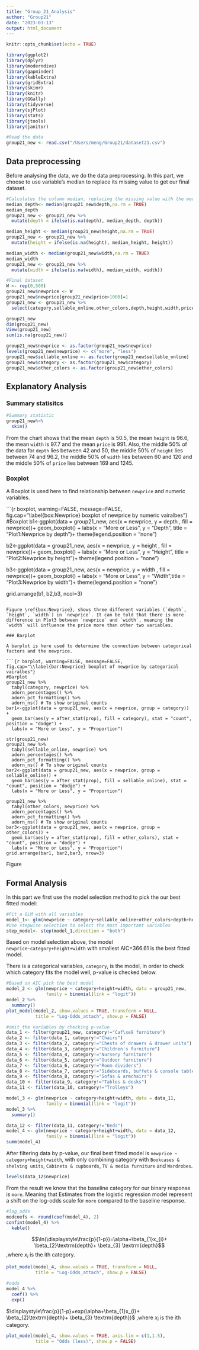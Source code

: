 ```yaml
---
title: "Group_21_Analysis"
author: "Group21"
date: "2023-03-13"
output: html_document
---
```


```r
knitr::opts_chunk$set(echo = TRUE)
```

```r
library(ggplot2)
library(dplyr)
library(moderndive)
library(gapminder)
library(kableExtra)
library(gridExtra)
library(skimr)
library(knitr)
library(GGally)
library(tidyverse)
library(sjPlot)
library(stats)
library(jtools)
library(janitor)

#Read the data
group21_new <- read.csv("/Users/meng/Group21/dataset21.csv")
```

## Data preprocessing

Before analysing the data, we do the data preprocessing. In this part, we choose to use variable's median to replace its missing value to get our final dataset.

```r
#Calculates the column median, replacing the missing value with the median
median_depth<- median(group21_new$depth,na.rm = TRUE)
median_depth
group21_new <- group21_new %>%
  mutate(depth = ifelse(is.na(depth), median_depth, depth))

median_height <- median(group21_new$height,na.rm = TRUE)
group21_new <- group21_new %>%
  mutate(height = ifelse(is.na(height), median_height, height))

median_width <- median(group21_new$width,na.rm = TRUE)
median_width
group21_new <- group21_new %>%
  mutate(width = ifelse(is.na(width), median_width, width))

#Final dataset
W <- rep(0,500)
group21_new$newprice <- W
group21_new$newprice[group21_new$price>1000]=1
group21_new <- group21_new %>%
  select(category,sellable_online,other_colors,depth,height,width,price,newprice)

group21_new
dim(group21_new)
View(group21_new)
sum(is.na(group21_new))

group21_new$newprice <- as.factor(group21_new$newprice)
levels(group21_new$newprice) <- c("more", "less")
group21_new$sellable_online <- as.factor(group21_new$sellable_online)
group21_new$category <- as.factor(group21_new$category)
group21_new$other_colors <- as.factor(group21_new$other_colors)
```

## Explanatory Analysis

### Summary statisitcs

```r
#Summary statistic
group21_new%>%
  skim()
```

From the chart shows that the mean `depth` is 50.5, the mean `height` is 96.6, the mean `width` is 97.7 and the mean `price` is 991. Also, the middle 50% of the data for `depth` lies between 42 and 50, the middle 50% of `height` lies between 74 and 96.2, the middle 50% of `width` lies between 60 and 120 and the middle 50% of `price` lies between 169 and 1245.

### Boxplot

A Boxplot is used here to find relationship between `newprice` and numeric variables.

```{r boxplot, warning=FALSE, message=FALSE, fig.cap="\\label{box:Newprice} boxplot of newprice by numeric vairalbes"}
#Boxplot
b1<-ggplot(data = group21_new, aes(x = newprice, y = depth , fill = newprice))+
  geom_boxplot() +
  labs(x = "More or Less", y = "Depth", title = "Plot1:Newprice by depth")+ 
  theme(legend.position = "none")

b2<-ggplot(data = group21_new, aes(x = newprice, y = height , fill = newprice))+
  geom_boxplot() +
  labs(x = "More or Less", y = "Height", title = "Plot2:Newprice by height")+ 
  theme(legend.position = "none")

b3<-ggplot(data = group21_new, aes(x = newprice, y = width , fill = newprice))+
  geom_boxplot() +
  labs(x = "More or Less", y = "Width",title = "Plot3:Newprice by width")+ 
  theme(legend.position = "none")

grid.arrange(b1, b2,b3, ncol=3)
```

Figure \ref{box:Newprice}, shows three different variables (`depth`, `height`, `width`) in `newprice`. It can be told that there is more difference in Plot3 between `newprice` and `width`, meaning the `width` will influence the price more than other two variables.

### Barplot

A barplot is here used to determine the connection between categorical factors and the newprice.

```{r barplot, warning=FALSE, message=FALSE, fig.cap="\\label{bar:Newprice} boxplot of newprice by categorical vairalbes"}
#Barplot
group21_new %>%
  tabyl(category, newprice) %>%
  adorn_percentages() %>%
  adorn_pct_formatting() %>%
  adorn_ns() # To show original counts
bar1<-ggplot(data = group21_new, aes(x = newprice, group = category)) +
  geom_bar(aes(y = after_stat(prop), fill = category), stat = "count", position = "dodge") +
  labs(x = "More or Less", y = "Proportion")

str(group21_new)
group21_new %>%
  tabyl(sellable_online, newprice) %>%
  adorn_percentages() %>%
  adorn_pct_formatting() %>%
  adorn_ns() # To show original counts
bar2<-ggplot(data = group21_new, aes(x = newprice, group = sellable_online)) +
  geom_bar(aes(y = after_stat(prop), fill = sellable_online), stat = "count", position = "dodge") +
  labs(x = "More or Less", y = "Proportion")

group21_new %>%
  tabyl(other_colors, newprice) %>%
  adorn_percentages() %>%
  adorn_pct_formatting() %>%
  adorn_ns() # To show original counts
bar3<-ggplot(data = group21_new, aes(x = newprice, group = other_colors)) +
  geom_bar(aes(y = after_stat(prop), fill = other_colors), stat = "count", position = "dodge") +
  labs(x = "More or Less", y = "Proportion")
grid.arrange(bar1, bar2,bar3, nrow=3)
```

Figure \ref{bar:Newprice}

## Formal Analysis

In this part we first use the model selection method to pick the our best fitted model:

```r
#Fit a GLM with all variables
model_1<- glm(newprice ~ category+sellable_online+other_colors+depth+height+width, data = group21_new, family = binomial(link = "logit"))
#Use stepwise selection to select the most important variables
step_model<- step(model_1,direction = "both")
```

Based on model selection above, the model `newprice~category+height+width` with smallest AIC=366.61 is the best fitted model.

There is a categorical variables, `category`, is the model, in order to check which category fits the model well, p-value is checked below.

```r
#Based on AIC pick the best model 
model_2 <- glm(newprice ~ category+height+width, data = group21_new,
               family = binomial(link = "logit"))
model_2 %>%
  summary()
plot_model(model_2, show.values = TRUE, transform = NULL,
           title = "Log-Odds_attach", show.p = FALSE)

#omit the variables by checking p-value
data_1 <- filter(group21_new, category!="Caf\xe9 furniture")
data_2 <- filter(data_1, category!="Chairs")
data_3 <- filter(data_2, category!="Chests of drawers & drawer units")
data_4 <- filter(data_3, category!="Children's furniture")
data_5 <- filter(data_4, category!="Nursery furniture")
data_6 <- filter(data_5, category!="Outdoor furniture")
data_7 <- filter(data_6, category!="Room dividers")
data_8 <- filter(data_7, category!="Sideboards, buffets & console tables")
data_9 <- filter(data_8, category!="Sofas & armchairs")
data_10 <- filter(data_9, category!="Tables & desks")
data_11 <- filter(data_10, category!="Trolleys")

model_3 <- glm(newprice ~ category+height+width, data = data_11,
               family = binomial(link = "logit"))
model_3 %>%
  summary()

data_12 <- filter(data_11, category!="Beds")
model_4 <- glm(newprice ~ category+height+width, data = data_12,
               family = binomial(link = "logit"))
summ(model_4)
```

After filtering data by p-value, our final best fitted model is `newprice ~ category+height+width`, with only combining category with `Bookcases & shelving units`, `Cabinets & cupboards`, `TV & media furniture` and `Wardrobes`.

```r
levels(data_12$newprice)
```

From the result we know that the baseline category for our binary response is `more`. Meaning that Estimates from the logistic regression model represent a shift on the log-odds scale for `more` compared to the baseline response.

```r
#log_odds
modcoefs <- round(coef(model_4), 2)
confint(model_4) %>%
  kable()
```
$$\ln(\displaystyle\frac{p}{1-p})=\alpha+\beta_{1}x_{i}+ \beta_{2}\textrm{depth}+ \beta_{3} \textrm{depth}$$
,where $x_{i}$ is the ith category.
```r
plot_model(model_4, show.values = TRUE, transform = NULL,
           title = "Log-Odds_attach", show.p = FALSE)
```

```r
#odds
model_4 %>%
  coef() %>%
  exp()
```
$\displaystyle\frac{p}{1-p}=exp(\alpha+\beta_{1}x_{i}+ \beta_{2}\textrm{depth}+ \beta_{3} \textrm{depth})$
,where $x_{i}$ is the ith category.
```r
plot_model(model_4, show.values = TRUE, axis.lim = c(1,1.5),
           title = "Odds (less)", show.p = FALSE)
```

```r

```
